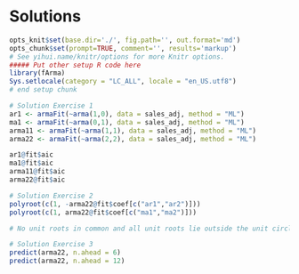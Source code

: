 # Solutions

```r
opts_knit$set(base.dir='./', fig.path='', out.format='md')
opts_chunk$set(prompt=TRUE, comment='', results='markup')
# See yihui.name/knitr/options for more Knitr options.
##### Put other setup R code here
library(fArma)
Sys.setlocale(category = "LC_ALL", locale = "en_US.utf8")
# end setup chunk
```

```r
# Solution Exercise 1
ar1 <- armaFit(~arma(1,0), data = sales_adj, method = "ML")
ma1 <- armaFit(~arma(0,1), data = sales_adj, method = "ML")
arma11 <- armaFit(~arma(1,1), data = sales_adj, method = "ML")
arma22 <- armaFit(~arma(2,2), data = sales_adj, method = "ML")

ar1@fit$aic
ma1@fit$aic
arma11@fit$aic
arma22@fit$aic

# Solution Exercise 2
polyroot(c(1, -arma22@fit$coef[c("ar1","ar2")]))
polyroot(c(1, arma22@fit$coef[c("ma1","ma2")]))

# No unit roots in common and all unit roots lie outside the unit circle

# Solution Exercise 3
predict(arma22, n.ahead = 6)
predict(arma22, n.ahead = 12)
```